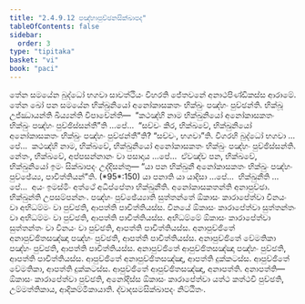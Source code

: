 ```yaml
---
title: "2.4.9.12 පඤ්හාපුච්ඡනසික්ඛාපද"
tableOfContents: false
sidebar:
  order: 3
type: "tipitaka"
basket: "vi"
book: "paci"
---
```



<DynamicBreadcrumb />

<Division number="1219" book="paci">

<Paragraph number="3509" book="paci">
තේන සමයේන බුද්ධෝ භගවා සාවත්ථියං විහරති ජේතවනේ අනාථපිණ්ඩිකස්ස ආරාමේ. තේන ඛෝ පන සමයේන භික්ඛුනියෝ අනෝකාසකතං භික්ඛුං පඤ්හං පුච්ඡන්ති. භික්ඛූ උජ්ඣායන්ති ඛිය්‍යන්ති විපාචේන්ති—  “කථඤ්හි නාම භික්ඛුනියෝ අනෝකාසකතං භික්ඛුං පඤ්හං පුච්ඡිස්සන්තී”ති …පේ…  “සච්චං කිර, භික්ඛවේ, භික්ඛුනියෝ අනෝකාසකතං භික්ඛුං පඤ්හං පුච්ඡන්තී”ති? “සච්චං, භගවා”ති. විගරහි බුද්ධෝ භගවා …පේ…  කථඤ්හි නාම, භික්ඛවේ, භික්ඛුනියෝ අනෝකාසකතං භික්ඛුං පඤ්හං පුච්ඡිස්සන්ති. නේතං, භික්ඛවේ, අප්පසන්නානං වා පසාදාය …පේ…  ඒවඤ්ච පන, භික්ඛවේ, භික්ඛුනියෝ ඉමං සික්ඛාපදං උද්දිසන්තු—
</Paragraph>

</Division>
<Division number="1220" book="paci">

<Paragraph number="3510" book="paci">
<Emphasis>“යා පන භික්ඛුනී අනෝකාසකතං භික්ඛුං පඤ්හං පුච්ඡේය්‍ය, පාචිත්තියන්”</Emphasis>ති. (*95*:<Emphasis>150</Emphasis>)
</Paragraph>

</Division>
<Division number="1221" book="paci">

<Paragraph number="3511" book="paci">
<Emphasis>යා පනා</Emphasis>ති යා යාදිසා …පේ…  <Emphasis>භික්ඛුනී</Emphasis>ති …පේ…  අයං ඉමස්මිං අත්ථේ අධිප්පේතා භික්ඛුනීති.
</Paragraph>

<Paragraph number="3512" book="paci">
<Emphasis>අනෝකාසකතන්</Emphasis>ති අනාපුච්ඡා. <Emphasis>භික්ඛුන්</Emphasis>ති උපසම්පන්නං. <Emphasis>පඤ්හං පුච්ඡේය්‍යා</Emphasis>ති සුත්තන්තේ ඕකාසං කාරාපේත්වා විනයං වා අභිධම්මං වා පුච්ඡති, ආපත්ති පාචිත්තියස්ස. විනයේ ඕකාසං කාරාපේත්වා සුත්තන්තං වා අභිධම්මං වා පුච්ඡති, ආපත්ති පාචිත්තියස්ස. අභිධම්මේ ඕකාසං කාරාපේත්වා සුත්තන්තං වා විනයං වා පුච්ඡති, ආපත්ති පාචිත්තියස්ස.
</Paragraph>

</Division>
<Division number="1222" book="paci">

<Paragraph number="3513" book="paci">
අනාපුච්ඡිතේ අනාපුච්ඡිතසඤ්ඤා පඤ්හං පුච්ඡති, ආපත්ති පාචිත්තියස්ස. අනාපුච්ඡිතේ වේමතිකා පඤ්හං පුච්ඡති, ආපත්ති පාචිත්තියස්ස. අනාපුච්ඡිතේ ආපුච්ඡිතසඤ්ඤා පඤ්හං පුච්ඡති, ආපත්ති පාචිත්තියස්ස.
</Paragraph>

<Paragraph number="3514" book="paci">
ආපුච්ඡිතේ අනාපුච්ඡිතසඤ්ඤා, ආපත්ති දුක්කටස්ස. ආපුච්ඡිතේ වේමතිකා, ආපත්ති දුක්කටස්ස. ආපුච්ඡිතේ ආපුච්ඡිතසඤ්ඤා, අනාපත්ති.
</Paragraph>

</Division>
<Division number="1223" book="paci">

<Paragraph number="3515" book="paci">
අනාපත්ති—  ඕකාසං කාරාපේත්වා පුච්ඡති, අනෝදිස්ස ඕකාසං කාරාපේත්වා යත්ථ කත්ථචි පුච්ඡති, උම්මත්තිකාය, ආදිකම්මිකායාති.

</Paragraph>
</Division>

<Paragraph number="3516" type="center" book="paci">
ද්වාදසමසික්ඛාපදං නිට්ඨිතං.
</Paragraph>